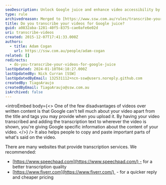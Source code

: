 ```yaml
---
seoDescription: Unlock Google juice and enhance video accessibility by transcribing your videos!
type: rule
archivedreason: Merged to [https://www.ssw.com.au/rules/transcribe-your-videos](/rules/transcribe-your-videos)
title: Do you transcribe your videos for Google juice?
guid: a0832aba-1281-40f5-8375-cae0afe6e02d
uri: transcribe-videos
created: 2015-12-07T17:41:33.000Z
authors:
  - title: Adam Cogan
    url: https://ssw.com.au/people/adam-cogan
related: []
redirects:
  - do-you-transcribe-your-videos-for-google-juice
lastUpdated: 2024-01-10T04:18:27.000Z
lastUpdatedBy: Nick Curran [SSW]
lastUpdatedByEmail: 132531112+ncn-ssw@users.noreply.github.com
createdBy: TiagoAraujo
createdByEmail: TiagoAraujo@ssw.com.au
isArchived: false
---
```


<introEmbed
  body={<>
One of the few disadvantages of videos over written content is that Google can't tell much about your video apart from the title and tags you may provide when you upload it. By having your video transcribed and adding the transcription text to wherever the video is shown, you're giving Google specific information about the content of your video.
  </>}
/>
It also helps people to copy and paste important parts of what's said on the video.

There are many websites that provide transcription services. We recommended:

- [https://www.speechpad.com](https://www.speechpad.com/) - for a better transcription quality
- [https://www.fiverr.com](https://www.fiverr.com/)  - for a quicker reply and cheaper pricing
